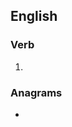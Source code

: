 ==English==

===Verb===
{{head|en|verb form}}

# {{en-past of|guggle}}

===Anagrams===
* {{anagrams|en|a=deggglu|glugged}}